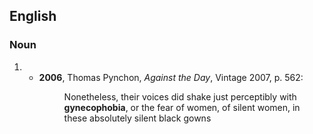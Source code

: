 ==English==

===Noun===
{{en-noun|-}}

# {{alternative form of|gynaecophobia}}
#* '''2006''', Thomas Pynchon, ''Against the Day'', Vintage 2007, p. 562:
#*: Nonetheless, their voices did shake just perceptibly with '''gynecophobia''', or the fear of women, of silent women, in these absolutely silent black gowns
